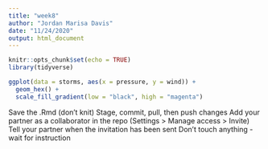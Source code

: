 ```yaml
---
title: "week8"
author: "Jordan Marisa Davis"
date: "11/24/2020"
output: html_document
---
```


```r
knitr::opts_chunk$set(echo = TRUE)
library(tidyverse)
```

```r
ggplot(data = storms, aes(x = pressure, y = wind)) +
  geom_hex() +
  scale_fill_gradient(low = "black", high = "magenta")
```




Save the .Rmd (don’t knit)
Stage, commit, pull, then push changes
Add your partner as a collaborator in the repo (Settings > Manage access > Invite) 
Tell your partner when the invitation has been sent
Don’t touch anything - wait for instruction 